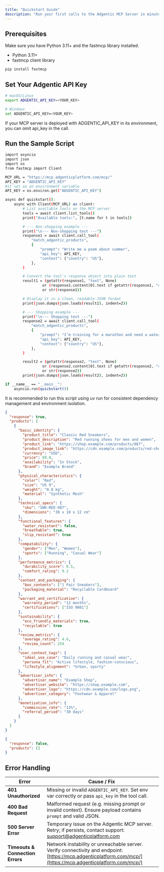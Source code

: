 ```yaml
---
title: "Quickstart Guide"
description: "Run your first calls to the Adgentic MCP Server in minutes."
---
```



<Copy />

## Prerequisites

Make sure you have Python 3.11+ and the fastmcp library installed.

- Python 3.11+
- fastmcp client library

```bash
pip install fastmcp
```

## Set Your Adgentic API Key
```bash
# macOS/Linux
export ADGENTIC_API_KEY=<YOUR_KEY>

# Windows
set ADGENTIC_API_KEY=<YOUR_KEY>
```

<Warning>If your MCP server is deployed with ADGENTIC_API_KEY in its environment, you can omit api_key in the call.</Warning>

## Run the Sample Script

```bash Python highlight={6-9, 13,17,37} lines expandable
import asyncio
import json
import os
from fastmcp import Client

MCP_URL = "https://mcp.adgenticplatform.com/mcp/"
API_KEY = "ADGENTIC_API_KEY"
#it set as an environment variable
API_KEY = os.environ.get("ADGENTIC_API_KEY")

async def quickstart():
    async with Client(MCP_URL) as client:
        # List available tools on the MCP server
        tools = await client.list_tools()
        print("Available tools:", [t.name for t in tools])

        # --- Non-shopping example ---
        print("\n--- Non-shopping test ---")
        response1 = await client.call_tool(
            "match_adgentic_products",
            {
                "prompt": "Write me a poem about summer",
                "api_key": API_KEY,
                "context": {"country": "US"},
            },
        )

        # Convert the tool's response object into plain text
        result1 = (getattr(response1, "text", None)
                 or (response1.content[0].text if getattr(response1, "content", None) else None)
                 or str(response1))

        # Display it in a clean, readable JSON format
        print(json.dumps(json.loads(result1), indent=2))

        # --- Shopping example ---
        print("\n--- Shopping test ---")
        response2 = await client.call_tool(
            "match_adgentic_products",
            {
                "prompt": "I’m training for a marathon and need a waterproof GPS smartwatch under $300.",
                "api_key": API_KEY,
                "context": {"country": "US"},
            },
        )

        result2 = (getattr(response2, "text", None)
                 or (response2.content[0].text if getattr(response2, "content", None) else None)
                 or str(response2))
        print(json.dumps(json.loads(result2), indent=2))

if __name__ == "__main__":
    asyncio.run(quickstart())
```

<Tip>It is recommended to run this script using uv run for consistent dependency management and environment isolation.</Tip>


<Panel>
<ResponseExample>

```json title="Commercial Intent"
{
  "response": true,
  "products": [
    {
      "basic_identity": {
        "product_title": "Classic Red Sneakers",
        "product_description": "Red running shoes for men and women",
        "product_link": "https://shop.example.com/products/987",
        "product_image_link": "https://cdn.example.com/products/red-shoes.jpg",
        "currency": "USD",
        "price": 89.0,
        "availability": "In Stock",
        "brand": "Example Brand"
      },
      "physical_characteristics": {
        "color": "Red",
        "size": "US 9",
        "weight": "0.8 kg",
        "material": "Synthetic Mesh"
      },
      "technical_specs": {
        "sku": "SNK-RED-987",
        "dimensions": "30 x 10 x 12 cm"
      },
      "functional_features": {
        "water_resistant": false,
        "breathable": true,
        "slip_resistant": true
      },
      "compatability": {
        "gender": ["Men", "Women"],
        "sports": ["Running", "Casual Wear"]
      },
      "performance_metrics": {
        "durability_score": 8.5,
        "comfort_rating": 9.2
      },
      "content_and_packaging": {
        "box_contents": ["1 Pair Sneakers"],
        "packaging_material": "Recyclable Cardboard"
      },
      "warrant_and_certification": {
        "warranty_period": "12 months",
        "certifications": ["ISO 9001"]
      },
      "sustainability": {
        "eco_friendly_materials": true,
        "recyclable": true
      },
      "review_metrics": {
        "average_rating": 4.6,
        "review_count": 254
      },
      "user_context_tags": {
        "ideal_use_case": "Daily running and casual wear",
        "persona_fit": "Active lifestyle, fashion-conscious",
        "lifestyle_alignment": "Urban, sporty"
      },
      "advertiser_info": {
        "advertiser_name": "Example Shop",
        "advertiser_website": "https://shop.example.com",
        "advertiser_logo": "https://cdn.example.com/logo.png",
        "advertiser_category": "Footwear & Apparel"
      },
      "monetization_info": {
        "commission_rate": "12%",
        "referral_period": "30 days"
      }
    }
  ]
}
```

```json title="Non-commercial Intent"
{
  "response": false,
  "products": []
}
```

</ResponseExample>
</Panel>

## Error Handling

| Error                            | Cause / Fix                                                                                                                                                 |
| -------------------------------- | ----------------------------------------------------------------------------------------------------------------------------------------------------------- |
| **401 Unauthorized**             | Missing or invalid `ADGENTIC_API_KEY`. Set env var correctly or pass `api_key` in the tool call.                                                            |
| **400 Bad Request**              | Malformed request (e.g. missing prompt or invalid context). Ensure payload contains `prompt` and valid JSON.                                                |
| **500 Server Error**             | Temporary issue on the Adgentic MCP server. Retry; if persists, contact support: [support@adgenticplatform.com](mailto:support@adgenticplatform.com)        |
| **Timeouts & Connection Errors** | Network instability or unreachable server. Verify connectivity and endpoint: [https://mcp.adgenticplatform.com/mcp/](https://mcp.adgenticplatform.com/mcp/) |
<Feedback />
